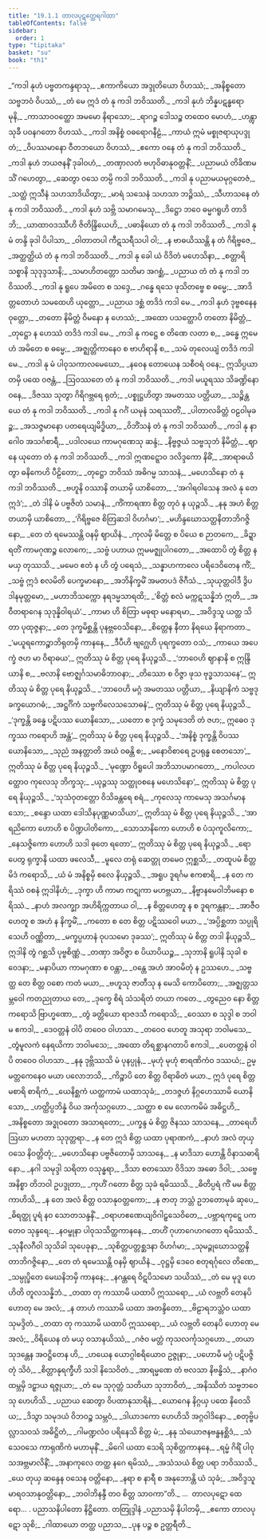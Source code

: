 ```yaml
---
title: "19.1.1 တာလပုဋတ္ထေရဂါထာ"
tableOfContents: false
sidebar:
  order: 1
type: "tipitaka"
basket: "su"
book: "th1"
---
```



<DynamicBreadcrumb />

<Division number="1094" book="th1">

<Paragraph number="1453" type="verses" book="th1">
_“ကဒါ နုဟံ ပဗ္ဗတကန္ဒရာသု,_  
_ဧကာကိယော အဒ္ဒုတိယော ဝိဟဿံ;_  
_အနိစ္စတော သဗ္ဗဘဝံ ဝိပဿံ,_  
_တံ မေ ဣဒံ တံ နု ကဒါ ဘဝိဿတိ._  

</Paragraph>

</Division>
<Division number="1095" book="th1">

<Paragraph number="1454" type="verses" book="th1">
_ကဒါ နုဟံ ဘိန္နပဋန္ဓရော မုနိ,_  
_ကာသာဝဝတ္ထော အမမော နိရာသော;_  
_ရာဂဉ္စ ဒေါသဉ္စ တထေဝ မောဟံ,_  
_ဟန္တွာ သုခီ ပဝနဂတော ဝိဟဿံ._  

</Paragraph>

</Division>
<Division number="1096" book="th1">

<Paragraph number="1455" type="verses" book="th1">
_ကဒါ အနိစ္စံ ဝဓရောဂနီဠံ,_  
_ကာယံ ဣမံ မစ္စုဇရာယုပဒ္ဒုတံ;_  
_ဝိပဿမာနော ဝီတဘယော ဝိဟဿံ,_  
_ဧကော ဝနေ တံ နု ကဒါ ဘဝိဿတိ._  

</Paragraph>

</Division>
<Division number="1097" book="th1">

<Paragraph number="1456" type="verses" book="th1">
_ကဒါ နုဟံ ဘယဇနနိံ ဒုခါဝဟံ,_  
_တဏှာလတံ ဗဟုဝိဓာနုဝတ္တနိံ;_  
_ပညာမယံ တိခိဏမသိံ ဂဟေတွာ,_  
_ဆေတွာ ဝသေ တမ္ပိ ကဒါ ဘဝိဿတိ._  

</Paragraph>

</Division>
<Division number="1098" book="th1">

<Paragraph number="1457" type="verses" book="th1">
_ကဒါ နု ပညာမယမုဂ္ဂတေဇံ,_  
_သတ္ထံ ဣသီနံ သဟသာဒိယိတွာ;_  
_မာရံ သသေနံ သဟသာ ဘဉ္ဇိဿံ,_  
_သီဟာသနေ တံ နု ကဒါ ဘဝိဿတိ._  

</Paragraph>

</Division>
<Division number="1099" book="th1">

<Paragraph number="1458" type="verses" book="th1">
_ကဒါ နုဟံ သဗ္ဘိ သမာဂမေသု,_  
_ဒိဋ္ဌော ဘဝေ ဓမ္မဂရူဟိ တာဒိဘိ;_  
_ယာထာဝဒဿီဟိ ဇိတိန္ဒြိယေဟိ,_  
_ပဓာနိယော တံ နု ကဒါ ဘဝိဿတိ._  

</Paragraph>

</Division>
<Division number="1100" book="th1">

<Paragraph number="1459" type="verses" book="th1">
_ကဒါ နု မံ တန္ဒိ ခုဒါ ပိပါသာ,_  
_ဝါတာတပါ ကီဋသရီသပါ ဝါ;_  
_န ဗာဓယိဿန္တိ န တံ ဂိရိဗ္ဗဇေ,_  
_အတ္ထတ္ထိယံ တံ နု ကဒါ ဘဝိဿတိ._  

</Paragraph>

</Division>
<Division number="1101" book="th1">

<Paragraph number="1460" type="verses" book="th1">
_ကဒါ နု ခေါ ယံ ဝိဒိတံ မဟေသိနာ,_  
_စတ္တာရိ သစ္စာနိ သုဒုဒ္ဒသာနိ;_  
_သမာဟိတတ္တော သတိမာ အဂစ္ဆံ,_  
_ပညာယ တံ တံ နု ကဒါ ဘဝိဿတိ._  

</Paragraph>

</Division>
<Division number="1102" book="th1">

<Paragraph number="1461" type="verses" book="th1">
_ကဒါ နု ရူပေ အမိတေ စ သဒ္ဒေ,_  
_ဂန္ဓေ ရသေ ဖုသိတဗ္ဗေ စ ဓမ္မေ;_  
_အာဒိတ္တတောဟံ သမထေဟိ ယုတ္တော,_  
_ပညာယ ဒစ္ဆံ တဒိဒံ ကဒါ မေ._  

</Paragraph>

</Division>
<Division number="1103" book="th1">

<Paragraph number="1462" type="verses" book="th1">
_ကဒါ နုဟံ ဒုဗ္ဗစနေန ဝုတ္တော,_  
_တတော နိမိတ္တံ ဝိမနော န ဟေဿံ;_  
_အထော ပသတ္ထောပိ တတော နိမိတ္တံ,_  
_တုဋ္ဌော န ဟေဿံ တဒိဒံ ကဒါ မေ._  

</Paragraph>

</Division>
<Division number="1104" book="th1">

<Paragraph number="1463" type="verses" book="th1">
_ကဒါ နု ကဋ္ဌေ စ တိဏေ လတာ စ,_  
_ခန္ဓေ ဣမေဟံ အမိတေ စ ဓမ္မေ;_  
_အဇ္ဈတ္တိကာနေဝ စ ဗာဟိရာနိ စ,_  
_သမံ တုလေယျံ တဒိဒံ ကဒါ မေ._  

</Paragraph>

</Division>
<Division number="1105" book="th1">

<Paragraph number="1464" type="verses" book="th1">
_ကဒါ နု မံ ပါဝုသကာလမေဃော,_  
_နဝေန တောယေန သစီဝရံ ဝနေ;_  
ဣသိပ္ပယာတမှိ ပထေ ဝဇန္တံ,_  
_ဩဝဿတေ တံ နု ကဒါ ဘဝိဿတိ._  

</Paragraph>

</Division>
<Division number="1106" book="th1">

<Paragraph number="1465" type="verses" book="th1">
_ကဒါ မယူရဿ သိခဏ္ဍိနော ဝနေ,_  
_ဒိဇဿ သုတွာ ဂိရိဂဗ္ဘရေ ရုတံ;_  
_ပစ္စုဋ္ဌဟိတွာ အမတဿ ပတ္တိယာ,_  
_သဉ္စိန္တယေ တံ နု ကဒါ ဘဝိဿတိ._  

</Paragraph>

</Division>
<Division number="1107" book="th1">

<Paragraph number="1466" type="verses" book="th1">
_ကဒါ နု ဂင်္ဂံ ယမုနံ သရဿတိံ,_  
_ပါတာလခိတ္တံ ဝဠဝါမုခဉ္စ;_  
_အသဇ္ဇမာနော ပတရေယျမိဒ္ဓိယာ,_  
_ဝိဘိံသနံ တံ နု ကဒါ ဘဝိဿတိ._  

</Paragraph>

</Division>
<Division number="1108" book="th1">

<Paragraph number="1467" type="verses" book="th1">
_ကဒါ နု နာဂေါဝ အသင်္ဂစာရီ,_  
_ပဒါလယေ ကာမဂုဏေသု ဆန္ဒံ;_  
_နိဗ္ဗဇ္ဇယံ သဗ္ဗသုဘံ နိမိတ္တံ,_  
_ဈာနေ ယုတော တံ နု ကဒါ ဘဝိဿတိ._  

</Paragraph>

</Division>
<Division number="1109" book="th1">

<Paragraph number="1468" type="verses" book="th1">
_ကဒါ ဣဏဋ္ဋောဝ ဒလိဒ္ဒကော နိဓိံ,_  
_အာရာဓယိတွာ ဓနိကေဟိ ပီဠိတော;_  
_တုဋ္ဌော ဘဝိဿံ အဓိဂမ္မ သာသနံ,_  
_မဟေသိနော တံ နု ကဒါ ဘဝိဿတိ._  

</Paragraph>

</Division>
<Division number="1110" book="th1">

<Paragraph number="1469" type="verses" book="th1">
_ဗဟူနိ ဝဿာနိ တယာမှိ ယာစိတော,_  
_‘အဂါရဝါသေန အလံ နု တေ ဣဒံ’;_  
_တံ ဒါနိ မံ ပဗ္ဗဇိတံ သမာနံ,_  
_ကိံကာရဏာ စိတ္တ တုဝံ န ယုဉ္ဇသိ._  

</Paragraph>

</Division>
<Division number="1111" book="th1">

<Paragraph number="1470" type="verses" book="th1">
_နနု အဟံ စိတ္တ တယာမှိ ယာစိတော,_  
_‘ဂိရိဗ္ဗဇေ စိတြဆဒါ ဝိဟင်္ဂမာ’;_  
_မဟိန္ဒဃောသတ္ထနိတာဘိဂဇ္ဇိနော,_  
_တေ တံ ရမေဿန္တိ ဝနမှိ ဈာယိနံ._  

</Paragraph>

</Division>
<Division number="1112" book="th1">

<Paragraph number="1471" type="verses" book="th1">
_ကုလမှိ မိတ္တေ စ ပိယေ စ ဉာတကေ,_  
_ခိဍ္ဍာရတိံ ကာမဂုဏဉ္စ လောကေ;_  
_သဗ္ဗံ ပဟာယ ဣမမဇ္ဈုပါဂတော,_  
_အထောပိ တွံ စိတ္တ န မယှ တုဿသိ._  

</Paragraph>

</Division>
<Division number="1113" book="th1">

<Paragraph number="1472" type="verses" book="th1">
_မမေဝ ဧတံ န ဟိ တွံ ပရေသံ,_  
_သန္နာဟကာလေ ပရိဒေဝိတေန ကိံ;_  
_သဗ္ဗံ ဣဒံ စလမိတိ ပေက္ခမာနော,_  
_အဘိနိက္ခမိံ အမတပဒံ ဇိဂီသံ._  

</Paragraph>

</Division>
<Division number="1114" book="th1">

<Paragraph number="1473" type="verses" book="th1">
_သုယုတ္တဝါဒီ ဒွိပဒါနမုတ္တမော,_  
_မဟာဘိသက္ကော နရဒမ္မသာရထိ;_  
_‘စိတ္တံ စလံ မက္ကဋသန္နိဘံ ဣတိ,_  
_အဝီတရာဂေန သုဒုန္နိဝါရယံ’._  

</Paragraph>

</Division>
<Division number="1115" book="th1">

<Paragraph number="1474" type="verses" book="th1">
_ကာမာ ဟိ စိတြာ မဓုရာ မနောရမာ,_  
_အဝိဒ္ဒသူ ယတ္ထ သိတာ ပုထုဇ္ဇနာ;_  
_တေ ဒုက္ခမိစ္ဆန္တိ ပုနဗ္ဘဝေသိနော,_  
_စိတ္တေန နီတာ နိရယေ နိရာကတာ._  

</Paragraph>

</Division>
<Division number="1116" book="th1">

<Paragraph number="1475" type="verses" book="th1">
_‘မယူရကောဉ္စာဘိရုတမှိ ကာနနေ,_  
_ဒီပီဟိ ဗျဂ္ဃေဟိ ပုရက္ခတော ဝသံ;_  
_ကာယေ အပေက္ခံ ဇဟ မာ ဝိရာဓယ’,_  
ဣတိဿု မံ စိတ္တ ပုရေ နိယုဉ္ဇသိ._  

</Paragraph>

</Division>
<Division number="1117" book="th1">

<Paragraph number="1476" type="verses" book="th1">
_‘ဘာဝေဟိ ဈာနာနိ စ ဣန္ဒြိယာနိ စ,_  
_ဗလာနိ ဗောဇ္ဈင်္ဂသမာဓိဘာဝနာ;_  
_တိဿော စ ဝိဇ္ဇာ ဖုသ ဗုဒ္ဓသာသနေ’,_  
ဣတိဿု မံ စိတ္တ ပုရေ နိယုဉ္ဇသိ._  

</Paragraph>

</Division>
<Division number="1118" book="th1">

<Paragraph number="1477" type="verses" book="th1">
_‘ဘာဝေဟိ မဂ္ဂံ အမတဿ ပတ္တိယာ,_  
_နိယျာနိကံ သဗ္ဗဒုခက္ခယောဂဓံ;_  
_အဋ္ဌင်္ဂိကံ သဗ္ဗကိလေသသောဓနံ’,_  
ဣတိဿု မံ စိတ္တ ပုရေ နိယုဉ္ဇသိ._  

</Paragraph>

</Division>
<Division number="1119" book="th1">

<Paragraph number="1478" book="th1">
_‘ဒုက္ခန္တိ ခန္ဓေ ပဋိပဿ ယောနိသော,_  
_ယတော စ ဒုက္ခံ သမုဒေတိ တံ ဇဟ;_  
ဣဓေဝ ဒုက္ခဿ ကရောဟိ အန္တံ’,_  
ဣတိဿု မံ စိတ္တ ပုရေ နိယုဉ္ဇသိ._  

</Paragraph>

</Division>
<Division number="1120" book="th1">

<Paragraph number="1479" type="verses" book="th1">
_‘အနိစ္စံ ဒုက္ခန္တိ ဝိပဿ ယောနိသော,_  
_သုညံ အနတ္တာတိ အဃံ ဝဓန္တိ စ;_  
_မနောဝိစာရေ ဥပရုန္ဓ စေတသော’,_  
ဣတိဿု မံ စိတ္တ ပုရေ နိယုဉ္ဇသိ._  

</Paragraph>

</Division>
<Division number="1121" book="th1">

<Paragraph number="1480" type="verses" book="th1">
_‘မုဏ္ဍော ဝိရူပေါ အဘိသာပမာဂတော,_  
_ကပါလဟတ္ထောဝ ကုလေသု ဘိက္ခသု;_  
_ယုဉ္ဇဿု သတ္ထုဝစနေ မဟေသိနော’,_  
ဣတိဿု မံ စိတ္တ ပုရေ နိယုဉ္ဇသိ._  

</Paragraph>

</Division>
<Division number="1122" book="th1">

<Paragraph number="1481" type="verses" book="th1">
_‘သုသံဝုတတ္တော ဝိသိခန္တရေ စရံ,_  
_ကုလေသု ကာမေသု အသင်္ဂမာနသော;_  
_စန္ဒော ယထာ ဒေါသိနပုဏ္ဏမာသိယာ’,_  
ဣတိဿု မံ စိတ္တ ပုရေ နိယုဉ္ဇသိ._  

</Paragraph>

</Division>
<Division number="1123" book="th1">

<Paragraph number="1482" type="verses" book="th1">
_‘အာရညိကော ဟောဟိ စ ပိဏ္ဍပါတိကော,_  
_သောသာနိကော ဟောဟိ စ ပံသုကူလိကော;_  
_နေသဇ္ဇိကော ဟောဟိ သဒါ ဓုတေ ရတော’,_  
ဣတိဿု မံ စိတ္တ ပုရေ နိယုဉ္ဇသိ._  

</Paragraph>

</Division>
<Division number="1124" book="th1">

<Paragraph number="1483" type="verses" book="th1">
_ရောပေတွ ရုက္ခာနိ ယထာ ဖလေသီ,_  
_မူလေ တရုံ ဆေတ္တု တမေဝ ဣစ္ဆသိ;_  
_တထူပမံ စိတ္တမိဒံ ကရောသိ,_  
_ယံ မံ အနိစ္စမှိ စလေ နိယုဉ္ဇသိ._  

</Paragraph>

</Division>
<Division number="1125" book="th1">

<Paragraph number="1484" type="verses" book="th1">
_အရူပ ဒူရင်္ဂမ ဧကစာရိ,_  
_န တေ ကရိဿံ ဝစနံ ဣဒါနိဟံ;_  
_ဒုက္ခာ ဟိ ကာမာ ကဋုကာ မဟဗ္ဘယာ,_  
_နိဗ္ဗာနမေဝါဘိမနော စရိဿံ._  

</Paragraph>

</Division>
<Division number="1126" book="th1">

<Paragraph number="1485" type="verses" book="th1">
_နာဟံ အလက္ချာ အဟိရိက္ကတာယ ဝါ,_  
_န စိတ္တဟေတူ န စ ဒူရကန္တနာ;_  
_အာဇီဝဟေတူ စ အဟံ န နိက္ခမိံ,_  
_ကတော စ တေ စိတ္တ ပဋိဿဝေါ မယာ._  

</Paragraph>

</Division>
<Division number="1127" book="th1">

<Paragraph number="1486" book="th1">
_‘အပ္ပိစ္ဆတာ သပ္ပုရိသေဟိ ဝဏ္ဏိတာ,_  
_မက္ခပ္ပဟာနံ ဝုပသမော ဒုခဿ’;_  
ဣတိဿု မံ စိတ္တ တဒါ နိယုဉ္ဇသိ,_  
ဣဒါနိ တွံ ဂစ္ဆသိ ပုဗ္ဗစိဏ္ဏံ._  

</Paragraph>

</Division>
<Division number="1128" book="th1">

<Paragraph number="1487" type="verses" book="th1">
_တဏှာ အဝိဇ္ဇာ စ ပိယာပိယဉ္စ,_  
_သုဘာနိ ရူပါနိ သုခါ စ ဝေဒနာ;_  
_မနာပိယာ ကာမဂုဏာ စ ဝန္တာ,_  
_ဝန္တေ အဟံ အာဝမိတုံ န ဥဿဟေ._  

</Paragraph>

</Division>
<Division number="1129" book="th1">

<Paragraph number="1488" type="verses" book="th1">
_သဗ္ဗတ္ထ တေ စိတ္တ ဝစော ကတံ မယာ,_  
_ဗဟူသု ဇာတီသု န မေသိ ကောပိတော;_  
_အဇ္ဈတ္တသမ္ဘဝေါ ကတညုတာယ တေ,_  
_ဒုက္ခေ စိရံ သံသရိတံ တယာ ကတေ._  

</Paragraph>

</Division>
<Division number="1130" book="th1">

<Paragraph number="1489" type="verses" book="th1">
_တွညေဝ နော စိတ္တ ကရောသိ ဗြာဟ္မဏော,_  
_တွံ ခတ္တိယော ရာဇဒသီ ကရောသိ;_  
_ဝေဿာ စ သုဒ္ဒါ စ ဘဝါမ ဧကဒါ,_  
_ဒေဝတ္တနံ ဝါပိ တဝေဝ ဝါဟသာ._  

</Paragraph>

</Division>
<Division number="1131" book="th1">

<Paragraph number="1490" type="verses" book="th1">
_တဝေဝ ဟေတူ အသုရာ ဘဝါမသေ,_  
_တွံမူလကံ နေရယိကာ ဘဝါမသေ;_  
_အထော တိရစ္ဆာနဂတာပိ ဧကဒါ,_  
_ပေတတ္တနံ ဝါပိ တဝေဝ ဝါဟသာ._  

</Paragraph>

</Division>
<Division number="1132" book="th1">

<Paragraph number="1491" type="verses" book="th1">
_နနု ဒုဗ္ဘိဿသိ မံ ပုနပ္ပုနံ,_  
_မုဟုံ မုဟုံ စာရဏိကံဝ ဒဿယံ;_  
ဥမ္မတ္တကေနေဝ မယာ ပလောဘသိ,_  
_ကိဉ္စာပိ တေ စိတ္တ ဝိရာဓိတံ မယာ._  

</Paragraph>

</Division>
<Division number="1133" book="th1">

<Paragraph number="1492" type="verses" book="th1">
ဣဒံ ပုရေ စိတ္တမစာရိ စာရိကံ,_  
_ယေနိစ္ဆကံ ယတ္ထကာမံ ယထာသုခံ;_  
_တဒဇ္ဇဟံ နိဂ္ဂဟေဿာမိ ယောနိသော,_  
_ဟတ္ထိပ္ပဘိန္နံ ဝိယ အင်္ကုသဂ္ဂဟော._  

</Paragraph>

</Division>
<Division number="1134" book="th1">

<Paragraph number="1493" type="verses" book="th1">
_သတ္ထာ စ မေ လောကမိမံ အဓိဋ္ဌဟိ,_  
_အနိစ္စတော အဒ္ဓုဝတော အသာရတော;_  
_ပက္ခန္ဒ မံ စိတ္တ ဇိနဿ သာသနေ,_  
_တာရေဟိ ဩဃာ မဟတာ သုဒုတ္တရာ._  

</Paragraph>

</Division>
<Division number="1135" book="th1">

<Paragraph number="1494" type="verses" book="th1">
_န တေ ဣဒံ စိတ္တ ယထာ ပုရာဏကံ,_  
_နာဟံ အလံ တုယှ ဝသေ နိဝတ္တိတုံ;_  
_မဟေသိနော ပဗ္ဗဇိတောမှိ သာသနေ,_  
_န မာဒိသာ ဟောန္တိ ဝိနာသဓာရိနော._  

</Paragraph>

</Division>
<Division number="1136" book="th1">

<Paragraph number="1495" type="verses" book="th1">
_နဂါ သမုဒ္ဒါ သရိတာ ဝသုန္ဓရာ,_  
_ဒိသာ စတဿော ဝိဒိသာ အဓော ဒိဝါ;_  
_သဗ္ဗေ အနိစ္စာ တိဘဝါ ဥပဒ္ဒုတာ,_  
_ကုဟိံ ဂတော စိတ္တ သုခံ ရမိဿသိ._  

</Paragraph>

</Division>
<Division number="1137" book="th1">

<Paragraph number="1496" type="verses" book="th1">
_ဓိတိပ္ပရံ ကိံ မမ စိတ္တ ကာဟိသိ,_  
_န တေ အလံ စိတ္တ ဝသာနုဝတ္တကော;_  
_န ဇာတု ဘသ္တံ ဥဘတောမုခံ ဆုပေ,_  
_ဓိရတ္ထု ပူရံ နဝ သောတသန္ဒနိံ._  

</Paragraph>

</Division>
<Division number="1138" book="th1">

<Paragraph number="1497" type="verses" book="th1">
_ဝရာဟဧဏေယျဝိဂါဠှသေဝိတေ,_  
_ပဗ္ဘာရကုဋ္ဋေ ပကတေဝ သုန္ဒရေ;_  
_နဝမ္ဗုနာ ပါဝုသသိတ္ထကာနနေ,_  
_တဟိံ ဂုဟာဂေဟဂတော ရမိဿသိ._  

</Paragraph>

</Division>
<Division number="1139" book="th1">

<Paragraph number="1498" type="verses" book="th1">
_သုနီလဂီဝါ သုသိခါ သုပေခုနာ,_  
_သုစိတ္တပတ္တစ္ဆဒနာ ဝိဟင်္ဂမာ;_  
_သုမဉ္ဇုဃောသတ္ထနိတာဘိဂဇ္ဇိနော,_  
_တေ တံ ရမေဿန္တိ ဝနမှိ ဈာယိနံ._  

</Paragraph>

</Division>
<Division number="1140" book="th1">

<Paragraph number="1499" type="verses" book="th1">
_ဝုဋ္ဌမှိ ဒေဝေ စတုရင်္ဂုလေ တိဏေ,_  
_သမ္ပုပ္ဖိတေ မေဃနိဘမှိ ကာနနေ;_  
_နဂန္တရေ ဝိဋပိသမော သယိဿံ,_  
_တံ မေ မုဒူ ဟေဟိတိ တူလသန္နိဘံ._  

</Paragraph>

</Division>
<Division number="1141" book="th1">

<Paragraph number="1500" type="verses" book="th1">
_တထာ တု ကဿာမိ ယထာပိ ဣဿရော,_  
_ယံ လဗ္ဘတိ တေနပိ ဟောတု မေ အလံ;_  
_န တာဟံ ကဿာမိ ယထာ အတန္ဒိတော,_  
_ဗိဠာရဘသ္တံဝ ယထာ သုမဒ္ဒိတံ._  

</Paragraph>

</Division>
<Division number="1142" book="th1">

<Paragraph number="1501" type="verses" book="th1">
_တထာ တု ကဿာမိ ယထာပိ ဣဿရော,_  
_ယံ လဗ္ဘတိ တေနပိ ဟောတု မေ အလံ;_  
_ဝိရိယေန တံ မယှ ဝသာနယိဿံ,_  
_ဂဇံဝ မတ္တံ ကုသလင်္ကုသဂ္ဂဟော._  

</Paragraph>

</Division>
<Division number="1143" book="th1">

<Paragraph number="1502" type="verses" book="th1">
_တယာ သုဒန္တေန အဝဋ္ဌိတေန ဟိ,_  
_ဟယေန ယောဂ္ဂါစရိယောဝ ဥဇ္ဇုနာ;_  
_ပဟောမိ မဂ္ဂံ ပဋိပဇ္ဇိတုံ သိဝံ,_  
_စိတ္တာနုရက္ခီဟိ သဒါ နိသေဝိတံ._  

</Paragraph>

</Division>
<Division number="1144" book="th1">

<Paragraph number="1503" type="verses" book="th1">
_အာရမ္မဏေ တံ ဗလသာ နိဗန္ဓိသံ,_  
_နာဂံဝ ထမ္ဘမှိ ဒဠှာယ ရဇ္ဇုယာ;_  
_တံ မေ သုဂုတ္တံ သတိယာ သုဘာဝိတံ,_  
_အနိဿိတံ သဗ္ဗဘဝေသု ဟေဟိသိ._  

</Paragraph>

</Division>
<Division number="1145" book="th1">

<Paragraph number="1504" type="verses" book="th1">
_ပညာယ ဆေတွာ ဝိပထာနုသာရိနံ,_  
_ယောဂေန နိဂ္ဂယှ ပထေ နိဝေသိယ;_  
_ဒိသွာ သမုဒယံ ဝိဘဝဉ္စ သမ္ဘဝံ,_  
_ဒါယာဒကော ဟေဟိသိ အဂ္ဂဝါဒိနော._  

</Paragraph>

</Division>
<Division number="1146" book="th1">

<Paragraph number="1505" type="verses" book="th1">
_စတုဗ္ဗိပလ္လာသဝသံ အဓိဋ္ဌိတံ,_  
_ဂါမဏ္ဍလံဝ ပရိနေသိ စိတ္တ မံ;_  
_နနု သံယောဇနဗန္ဓနစ္ဆိဒံ,_  
_သံသေဝသေ ကာရုဏိကံ မဟာမုနိံ._  

</Paragraph>

</Division>
<Division number="1147" book="th1">

<Paragraph number="1506" type="verses" book="th1">
_မိဂေါ ယထာ သေရိ သုစိတ္တကာနနေ,_  
_ရမ္မံ ဂိရိံ ပါဝုသအဗ္ဘမာလိနိံ;_  
_အနာကုလေ တတ္ထ နဂေ ရမိဿံ,_  
_အသံသယံ စိတ္တ ပရာ ဘဝိဿသိ._  

</Paragraph>

</Division>
<Division number="1148" book="th1">

<Paragraph number="1507" type="verses" book="th1">
_ယေ တုယှ ဆန္ဒေန ဝသေန ဝတ္တိနော,_  
_နရာ စ နာရီ စ အနုဘောန္တိ ယံ သုခံ;_  
_အဝိဒ္ဒသူ မာရဝသာနုဝတ္တိနော,_  
_ဘဝါဘိနန္ဒီ တဝ စိတ္တ သာဝကာ”တိ._  


</Paragraph>
</Division>

<Paragraph number="1508" type="center" book="th1">
…  တာလပုဋော ထေရော… .



</Paragraph>

<Paragraph number="1509" type="center" book="th1">
ပညာသနိပါတော နိဋ္ဌိတော.



</Paragraph>

<Paragraph number="1510" type="center" book="th1">
တတြုဒ္ဒါနံ


</Paragraph>

<Paragraph number="1511" type="verses" book="th1">
_ပညာသမှိ နိပါတမှိ,_  
_ဧကော တာလပုဋော သုစိ;_  
_ဂါထာယော တတ္ထ ပညာသ,_  
_ပုန ပဉ္စ စ ဥတ္တရီတိ._
</Paragraph>